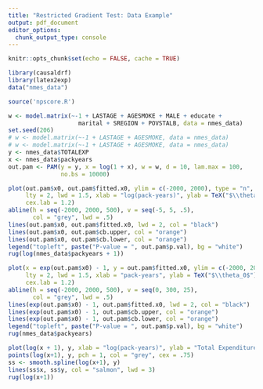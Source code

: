 ```yaml
---
title: "Restricted Gradient Test: Data Example"
output: pdf_document
editor_options: 
  chunk_output_type: console
---
```


```r
knitr::opts_chunk$set(echo = FALSE, cache = TRUE)
```

```r
library(causaldrf)
library(latex2exp)
data("nmes_data")

source('npscore.R')
```



```r
w <- model.matrix(~-1 + LASTAGE + AGESMOKE + MALE + educate +
                    marital + SREGION + POVSTALB, data = nmes_data)
set.seed(206)
# w <- model.matrix(~-1 + LASTAGE + AGESMOKE, data = nmes_data)
# w <- model.matrix(~-1 + LASTAGE + AGESMOKE, data = nmes_data)
y <- nmes_data$TOTALEXP
x <- nmes_data$packyears
out.pam <- PAM(y = y, x = log(1 + x), w = w, d = 10, lam.max = 100,
               no.bs = 10000)
```

```r
plot(out.pam$x0, out.pam$fitted.x0, ylim = c(-2000, 2000), type = "n",
     lty = 2, lwd = 1.5, xlab = "log(pack-years)", ylab = TeX("$\\theta_0$"),
     cex.lab = 1.2)
abline(h = seq(-2000, 2000, 500), v = seq(-5, 5, .5), 
       col = "grey", lwd = .5)
lines(out.pam$x0, out.pam$fitted.x0, lwd = 2, col = "black")
lines(out.pam$x0, out.pam$cb.upper, col = "orange")
lines(out.pam$x0, out.pam$cb.lower, col = "orange")
legend("topleft", paste("P-value = ", out.pam$p.val), bg = "white")
rug(log(nmes_data$packyears + 1))
```

```r

plot(x = exp(out.pam$x0) - 1, y = out.pam$fitted.x0, ylim = c(-2000, 2000), type = "n",
     lty = 2, lwd = 1.5, xlab = "pack-years", ylab = TeX("$\\theta_0$"),
     cex.lab = 1.2)
abline(h = seq(-2000, 2000, 500), v = seq(0, 300, 25), 
       col = "grey", lwd = .5)
lines(exp(out.pam$x0) - 1, out.pam$fitted.x0, lwd = 2, col = "black")
lines(exp(out.pam$x0) - 1, out.pam$cb.upper, col = "orange")
lines(exp(out.pam$x0) - 1, out.pam$cb.lower, col = "orange")
legend("topleft", paste("P-value = ", out.pam$p.val), bg = "white")
rug(nmes_data$packyears)
```

```r
plot(log(x + 1), y, xlab = "log(pack-years)", ylab = "Total Expenditure", type = "n")
points(log(x+1), y, pch = 1, col = "grey", cex = .75)
ss <- smooth.spline(log(x+1), y)
lines(ss$x, ss$y, col = "salmon", lwd = 3)
rug(log(x+1))
```